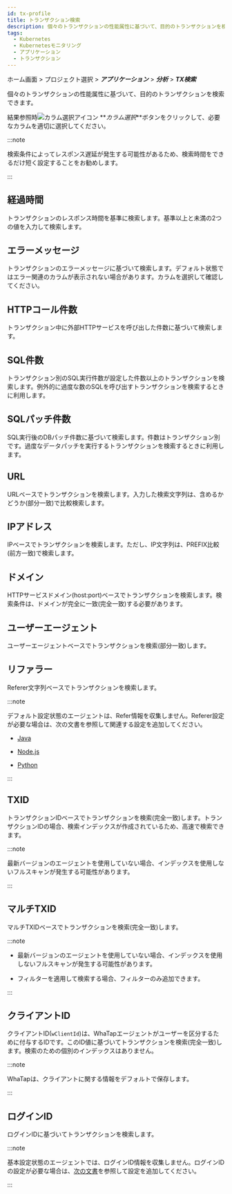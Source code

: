 ```yaml
---
id: tx-profile
title: トランザクション検索
description: 個々のトランザクションの性能属性に基づいて、目的のトランザクションを検索できます。
tags:
  - Kubernetes
  - Kubernetesモニタリング
  - アプリケーション
  - トランザクション
---
```


ホーム画面 > プロジェクト選択 > **_アプリケーション_** > **_分析_** > **_TX検索_**

<ImgLang img='whatap_application_analysis_tx_profile.png' desc='トランザクション検索' />

個々のトランザクションの性能属性に基づいて、目的のトランザクションを検索できます。

<ImgLang img='whatap_application_analysis_tx_profile_column.png' desc='カラム選択' />

結果参照時![カラム選択アイコン](/img/ico-column-set.svg) **_カラム選択_**ボタンをクリックして、必要なカラムを適切に選択してください。

:::note

検索条件によってレスポンス遅延が発生する可能性があるため、検索時間をできるだけ短く設定することをお勧めします。

:::

## 経過時間

<ImgLang img='whatap_application_analysis_tx_profile_time.png' desc='経過時間' />

トランザクションのレスポンス時間を基準に検索します。基準以上と未満の2つの値を入力して検索します。

## エラーメッセージ

<ImgLang img='whatap_application_analysis_tx_profile_error.png' desc='エラーメッセージ' />

トランザクションのエラーメッセージに基づいて検索します。デフォルト状態ではエラー関連のカラムが表示されない場合があります。カラムを選択して確認してください。

## HTTPコール件数

<ImgLang img='whatap_application_analysis_tx_profile_http.png' desc='HTTPコール件数' />

トランザクション中に外部HTTPサービスを呼び出した件数に基づいて検索します。

## SQL件数

<ImgLang img='whatap_application_analysis_tx_profile_sql.png' desc='SQL件数' />

トランザクション別のSQL実行件数が設定した件数以上のトランザクションを検索します。例外的に過度な数のSQLを呼び出すトランザクションを検索するときに利用します。

## SQLパッチ件数

<ImgLang img='whatap_application_analysis_tx_profile_sqlfetch.png' desc='SQLパッチ件数' />

SQL実行後のDBパッチ件数に基づいて検索します。件数はトランザクション別です。過度なデータパッチを実行するトランザクションを検索するときに利用します。

## URL

<ImgLang img='whatap_application_analysis_tx_profile_url.png' desc='URL' />

URLベースでトランザクションを検索します。入力した検索文字列は、含めるかどうか(部分一致)で比較検索します。

## IPアドレス

<ImgLang img='whatap_application_analysis_tx_profile_ip.png' desc='IP' />

IPベースでトランザクションを検索します。ただし、IP文字列は、PREFIX比較(前方一致)で検索します。

## ドメイン

<ImgLang img='whatap_application_analysis_tx_profile_domain.png' desc='ドメイン' />

HTTPサービスドメイン(host:port)ベースでトランザクションを検索します。検索条件は、ドメインが完全に一致(完全一致)する必要があります。

## ユーザーエージェント

<ImgLang img='whatap_application_analysis_tx_profile_useragent.png' desc='ユーザーエージェント' />

ユーザーエージェントベースでトランザクションを検索(部分一致)します。 

## リファラー

<ImgLang img='whatap_application_analysis_tx_profile_referer.png' desc='リファラー' />

Referer文字列ベースでトランザクションを検索します。

:::note

デフォルト設定状態のエージェントは、Refer情報を収集しません。Referer設定が必要な場合は、次の文書を参照して関連する設定を追加してください。

- [Java](../java/analysis-apm-trs#stat-referer)

- [Node.js](../nodejs/analysis-apm-trs#stat-referer)

- [Python](../python/analysis-apm-trs#stat-referer)

:::

## TXID

<ImgLang img='whatap_application_analysis_tx_profile_tid.png' desc='TXID' />

トランザクションIDベースでトランザクションを検索(完全一致)します。トランザクションIDの場合、検索インデックスが作成されているため、高速で検索できます。

:::note

最新バージョンのエージェントを使用していない場合、インデックスを使用しないフルスキャンが発生する可能性があります。

:::

## マルチTXID

<ImgLang img='whatap_application_analysis_tx_profile_mtid.png' desc='マルチTXID' />

マルチTXIDベースでトランザクションを検索(完全一致)します。

:::note

- 最新バージョンのエージェントを使用していない場合、インデックスを使用しないフルスキャンが発生する可能性があります。

- <Cmdname sid="TTL06107" className="uitext" />フィルターを適用して検索する場合、<Cmdname sid="TTL06111" className="uitext" />フィルターのみ追加できます。

:::

## クライアントID

<ImgLang img='whatap_application_analysis_tx_profile_clientid.png' desc='クライアントID' />

クライアントID(`wClientId`)は、WhaTapエージェントがユーザーを区分するために付与するIDです。このID値に基づいてトランザクションを検索(完全一致)します。検索のための個別のインデックスはありません。

:::note

WhaTapは、クライアントに関する情報をデフォルトで保存します。

:::

## ログインID

<ImgLang img='whatap_application_analysis_tx_profile_loginid.png' desc='ログインID' />

ログインIDに基づいてトランザクションを検索します。

:::note

基本設定状態のエージェントでは、ログインID情報を収集しません。ログインIDの設定が必要な場合は、[次の文書](../java/script-plugin#common-plugin)を参照して設定を追加してください。

:::
